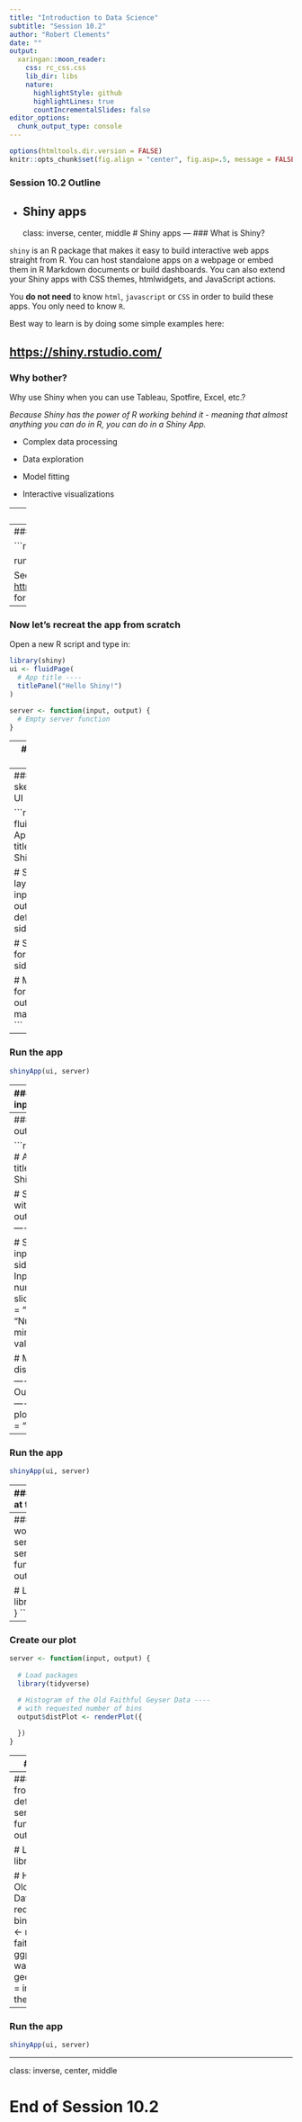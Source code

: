 ```yaml
---
title: "Introduction to Data Science"
subtitle: "Session 10.2"
author: "Robert Clements"
date: ""
output:
  xaringan::moon_reader:
    css: rc_css.css
    lib_dir: libs
    nature:
      highlightStyle: github
      highlightLines: true
      countIncrementalSlides: false
editor_options: 
  chunk_output_type: console
---
```


```r
options(htmltools.dir.version = FALSE)
knitr::opts_chunk$set(fig.align = "center", fig.asp=.5, message = FALSE, warning = FALSE)
```
### Session 10.2 Outline

- Shiny apps
---
class: inverse, center, middle
# Shiny apps
---
### What is Shiny?

`shiny` is an R package that makes it easy to build interactive web apps straight from R. You can host standalone apps on a webpage or embed them in R Markdown documents or build dashboards. You can also extend your Shiny apps with CSS themes, htmlwidgets, and JavaScript actions.

You **do not need** to know `html`, `javascript` or `CSS` in order to build these apps. You only need to know `R`.

Best way to learn is by doing some simple examples here:

[https://shiny.rstudio.com/](https://shiny.rstudio.com/)
---
### Why bother?

Why use Shiny when you can use Tableau, Spotfire, Excel, etc.?

*Because Shiny has the power of R working behind it - meaning that almost anything you can do in R, you can do in a Shiny App.*

- Complex data processing

- Data exploration

- Model fitting

- Interactive visualizations

---
### Two components of a Shiny app

- The UI (user interface) object - defines what you'll see in your browser

- The server function - the code that takes inputs and creates outputs
---
### Let's run an example


```r
library(shiny)

runExample('01_hello')
```

See [https://shiny.rstudio.com/articles/basics.html](https://shiny.rstudio.com/articles/basics.html) for the source code of the `01_hello` app.

---
### Now let's recreat the app from scratch

Open a new R script and type in:

```r
library(shiny)
ui <- fluidPage(
  # App title ----
  titlePanel("Hello Shiny!")
)

server <- function(input, output) {
  # Empty server function
}
```
---
### Run the app

```r
shinyApp(ui, server)
```
---
### Create the skeleton for the UI

```r
ui <- fluidPage(
  # App title ----
  titlePanel("Hello Shiny!"),
  
  # Sidebar layout with input and output definitions ----
  sidebarLayout(
    
    # Sidebar panel for inputs ----
    sidebarPanel(
    ),
    
    # Main panel for displaying outputs ----
    mainPanel(
    )
  )
)
```
---
### Run the app

```r
shinyApp(ui, server)
```
---
### Add a slider input to the UI

```r
ui <- fluidPage(
  # App title ----
  titlePanel("Hello Shiny!"),
  
  # Sidebar layout with input and output definitions ----
  sidebarLayout(
    
    # Sidebar panel for inputs ----
    sidebarPanel(
      # Input: Slider for the number of bins ----
      sliderInput(inputId = "bins",
                  label = "Number of bins:",
                  min = 1,
                  max = 50,
                  value = 30)
    ),
    
    # Main panel for displaying outputs ----
    mainPanel(
    )
  )
)
```
---
### Add a plot output to the UI

```r
ui <- fluidPage(
  # App title ----
  titlePanel("Hello Shiny!"),
  
  # Sidebar layout with input and output definitions ----
  sidebarLayout(
    
    # Sidebar panel for inputs ----
    sidebarPanel(
      # Input: Slider for the number of bins ----
      sliderInput(inputId = "bins",
                  label = "Number of bins:",
                  min = 1,
                  max = 50,
                  value = 30)
    ),
    
    # Main panel for displaying outputs ----
    mainPanel(
      # Output: Histogram ----
      plotOutput(outputId = "distPlot")
    )
  )
)
```
---
### Run the app

```r
shinyApp(ui, server)
```
---
### Take a look at the `ui` object

```r
ui
```
---
### Now let's work on the server code
```r
server <- function(input, output) {
  
  # Load packages
  library(tidyverse)
}
```
---
### Create our plot
```r
server <- function(input, output) {
  
  # Load packages
  library(tidyverse)
  
  # Histogram of the Old Faithful Geyser Data ----
  # with requested number of bins
  output$distPlot <- renderPlot({

  })
}
```
---
### Run the app

```r
shinyApp(ui, server)
```
---
### Use the input from the slider to define the plot
```r
server <- function(input, output) {
  
  # Load packages
  library(tidyverse)
  
  # Histogram of the Old Faithful Geyser Data ----
  # with requested number of bins
  output$distPlot <- renderPlot({
    faithful %>% ggplot(aes(x = waiting)) +
      geom_histogram(bins = input$bins) +
      theme_bw()
  })
}
```
---
### Run the app

```r
shinyApp(ui, server)
```
---
class: inverse, center, middle

# End of Session 10.2